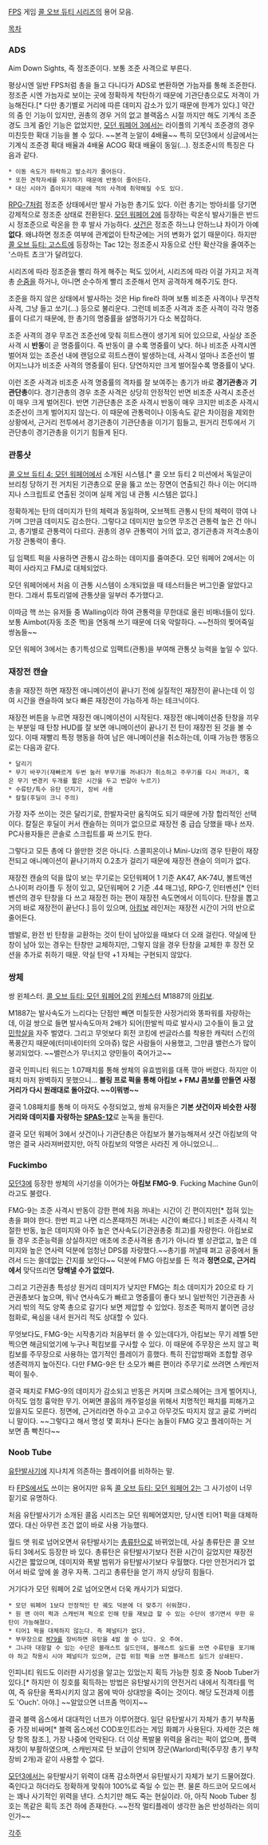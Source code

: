 [[FPS]] 게임 [[콜 오브 듀티 시리즈]]의 용어 모음.

[[목차]]

=== ADS ===
Aim Down Sights, 즉 정조준이다. 보통 조준 사격으로 부른다.

평상시엔 일반 FPS처럼 총을 들고 다니다가 ADS로 변환하면 가늠자를 통해 조준한다. 정조준 시엔 가늠자로 보이는 곳에 정확하게 착탄하기 때문에 기관단총으로도 저격이 가능해진다.[* 다만 총기별로 거리에 따른 데미지 감소가 있기 때문에 한계가 있다.] 약간의 줌 인 기능이 있지만, 권총의 경우 거의 없고 블랙옵스 시절 까지만 해도 기계식 조준경도 크게 줌인 기능은 없었지만, [[모던 워페어 3]]에서는 라이플의 기계식 조준경의 경우 미친듯한 확대 기능을 볼 수 있다. ~~본격 눈알이 4배율~~ 특히 모던3에서 싱글에서는 기계식 조준경 확대 배율과 4배율 ACOG 확대 배율이 동일(...). 정조준시의 특징은 다음과 같다.

 * 이동 속도가 하락하고 발소리가 줄어든다.
 * 또한 견착자세를 유지하기 때문에 반동이 줄어든다.
 * 대신 시야가 좁아지기 때문에 적의 사격에 취약해질 수도 있다.

[[RPG-7]]처럼 정조준 상태에서만 발사 가능한 총기도 있다. 이런 총기는 방아쇠를 당기면 강제적으로 정조준 상태로 전환된다. [[모던 워페어 2]]에 등장하는 락온식 발사기들은 반드시 정조준으로 락온을 한 후 발사 가능하다.
[[샷건]]은 정조준 하느냐 안하느냐 차이가 아예 '''없다'''. 왜냐하면 정조준 여부에 관계없이 탄착군에는 거의 변화가 없기 때문이다. 하지만 [[콜 오브 듀티: 고스트]]에 등장하는 Tac 12는 정조준시 자동으로 산탄 확산각을 줄여주는 '스마트 쵸크'가 달려있다.

시리즈에 따라 정조준을 빨리 하게 해주는 퍽도 있어서, 시리즈에 따라 이걸 가지고 저격총 [[순줌]]을 하거나, 아니면 순수하게 빨리 조준해서 먼저 공격하게 해주기도 한다.

조준을 하지 않은 상태에서 발사하는 것은 Hip fire라 하며 보통 비조준 사격이나 무견착 사격, 그냥 들고 쏘기(...) 등으로 불리운다. 그런데 비조준 사격과 조준 사격이 각각 명중률이 다르기 때문에, 한 총기의 명중률을 설명하기가 다소 복잡하다.

조준 사격의 경우 무조건 조준선에 맞춰 히트스캔이 생기게 되어 있으므로, 사실상 조준 사격 시 '''반동'''이 곧 명중률이다. 즉 반동이 클 수록 명중률이 낮다. 허나 비조준 사격시엔 벌어져 있는 조준선 내에 랜덤으로 히트스캔이 발생하는데, 사격시 얼마나 조준선이 벌어지느냐가 비조준 사격의 명중률이 된다. 당연하지만 크게 벌어질수록 명중률이 낮다.

이런 조준 사격과 비조준 사격 명중률의 격차를 잘 보여주는 총기가 바로 '''경기관총'''과 '''기관단총'''이다. 경기관총의 경우 조준 사격은 상당히 안정적인 반면 비조준 사격시 조준선이 매우 크게 벌어진다. 반면 기관단총은 조준 사격시 반동이 매우 크지만 비조준 사격시 조준선이 크게 벌어지지 않는다. 이 때문에 관통력이나 이동속도 같은 차이점을 제외한 상황에서, 근거리 전투에서 경기관총이 기관단총을 이기기 힘들고, 원거리 전투에서 기관단총이 경기관총을 이기기 힘들게 된다.

=== 관통샷 ===
[[콜 오브 듀티 4: 모던 워페어]]에서 소개된 시스템.[* 콜 오브 듀티 2 미션에서 독일군이 브리칭 당하기 전 거치된 기관총으로 문을 뚫고 쏘는 장면이 연출되긴 하나 이는 어디까지나 스크립트로 연출된 것이며 실제 게임 내 관통 시스템은 없다.]  

정확하게는 탄의 데미지가 탄의 체력과 동일하며, 오브젝트 관통시 탄의 체력이 깎여 나가며 그만큼 데미지도 감소한다. 그렇다고 데미지만 높으면 무조건 관통력 높은 건 아니고, 총기별로 관통력이 다르다. 권총의 경우 관통력이 거의 없고, 경기관총과 저격소총이 가장 관통력이 좋다.

딥 임팩트 퍽을 사용하면 관통시 감소하는 데미지를 줄여준다. 모던 워페어 2에서는 이 퍽이 사라지고 FMJ로 대체되었다.

모던 워페어에서 처음 이 관통 시스템이 소개되었을 때 테스터들은 버그인줄 알았다고 한다. 그래서 튜토리얼에 관통샷을 일부러 추가했다고.

이따금 핵 쓰는 유저들 중 Walling이라 하여 관통력을 무한대로 올린 비매너들이 있다. 보통 Aimbot(자동 조준 핵)을 연동해 쓰기 때문에 더욱 악랄하다. ~~천하의 찢어죽일 쌍놈들~~

모던 워페어 3에서는 총기특성으로 임팩트(관통)을 부여해 관통샷 능력을 높일 수 있다.

=== 재장전 캔슬 ===
총을 재장전 하면 재장전 애니메이션이 끝나기 전에 실질적인 재장전이 끝나는데 이 잉여 시간을 캔슬하여 보다 빠른 재장전이 가능하게 하는 테크닉이다. 

재장전 버튼을 누르면 재장전 애니메이션이 시작된다. 재장전 애니메이션중 탄창을 끼우는 부분일 때 탄창 HUD를 잘 보면 애니메이션이 끝나기 전 탄이 재장전 된 것을 볼 수 있다. 이때 재빨리 특정 행동을 하여 남은 애니메이션을 취소하는데, 이때 가능한 행동으로는 다음과 같다.

 * 달리기
 * 무기 바꾸기(재빠르게 두번 눌러 부무기를 꺼내다가 취소하고 주무기를 다시 꺼내기, 혹은 무기 변경키 두개를 짧은 시간을 두고 번갈아 누르기)
 * 수류탄/특수 유탄 던지기, 장비 사용
 * 칼질(후딜이 크니 주의)

가장 자주 쓰이는 것은 달리기로, 한발자국만 움직여도 되기 때문에 가장 합리적인 선택이다. 칼질은 후딜이 커서 캔슬하는 의미가 없으므로 재장전 중 급습 당했을 때나 쓰자. PC사용자들은 콘솔로 스크립트를 짜 쓰기도 한다.

그렇다고 모든 총에 다 쓸만한 것은 아니다. 스콜피온이나 Mini-Uzi의 경우 탄환이 재장전되고 애니메이션이 끝나기까지 0.2초가 걸리기 때문에 재장전 캔슬이 의미가 없다. 

재장전 캔슬의 덕을 많이 보는 무기로는 모던워페어 1 기준 AK47, AK-74U, 볼트액션 스나이퍼 라이플 두 정이 있고, 모던워페어 2 기준 .44 매그넘, RPG-7, 인터벤션[* 인터벤션의 경우 탄창을 다 쓰고 재장전 하는 편이 재장전 속도면에서 이득이다. 탄창을 뽑고 거의 바로 재장전이 끝난다.] 등이 있으며, [[아킴보]] 레인저는 재장전 시간이 거의 반으로 줄어든다.

뱀발로, 완전 빈 탄창을 교환하는 것이 탄이 남아있을 때보다 더 오래 걸린다. 약실에 탄창이 남아 있는 경우는 탄창만 교체하지만, 그렇지 않을 경우 탄창을 교체한 후 장전 모션을 추가로 취하기 때문. 약실 탄약 +1 자체는 구현되지 않았다.

=== 쌍체 ===
쌍 윈체스터. [[콜 오브 듀티: 모던 워페어 2]]의 [[윈체스터]] M1887의 [[아킴보]].

M1887는 발사속도가 느리다는 단점만 빼면 미칠듯한 사정거리와 똥파워를 자랑하는데, 이걸 쌍으로 들면 발사속도마저 2배가 되어(한발씩 따로 발사시) 고수들이 들고 [[양민학살]]을 자주 벌였다. 그리고 무엇보다 회전 코킹에 썬글라스를 착용한 캐릭터 스킨의 폭풍간지 때문에(터미네이터의 오마쥬) 많은  사람들이 사용했고, 그만큼 밸런스가 많이 붕괴되었다. ~~밸런스가 무너지고 양민들이 죽어가고~~ 

결국 인피니티 워드는 1.07패치를 통해 쌍체의 유효범위를 대폭 깎아 버렸다. 하지만 이 패치 마저 완벽하지 못했으니... '''블링 프로 퍽을 통해 아킴보 + FMJ 콤보를 만들면 사정거리가 다시 원래대로 돌아갔다. ~~이뭐병~~''' 

결국 1.08패치를 통해 이 마저도 수정되었고, 쌍체 유저들은 '''기본 샷건이자 비슷한 사정거리와 데미지를 자랑하는 [[SPAS-12]]'''로 눈독을 돌린다.

결국 모던 워페어 3에서 샷건이나 기관단총은 아킴보가 불가능해져서 샷건 아킴보의 악명은 결국 사라져버렸지만, 아직 아킴보의 악명은 사라진 게 아니었으니...

=== Fuckimbo ===
[[모던3]]에 등장한 쌍체의 사기성을 이어가는 '''아킴보 FMG-9'''. Fucking Machine Gun이라고도 불렸다.

FMG-9는 조준 사격시 반동이 강한 편에 처음 꺼내는 시간이 긴 편이지만[* 접혀 있는 총을 펴야 한다. 한번 피고 나면 리스폰때까진 꺼내는 시간이 빠르다.] 비조준 사격시 적절한 반동, 높은 데미지와 아주 높은 연사속도(기관권총중 최고)를 자랑한다. 아킴보로 들 경우 조준능력을 상실하지만 애초에 조준사격용 총기가 아니라 별 상관없고, 높은 데미지와 높은 연사력 덕분에 엄청난 DPS를 자랑했다.~~총기를 꺼낼때 펴고 공중에서 돌려서 드는 쓸데없는 간지를 보인다~~ 덕분에 FMG 아킴보를 든 적과 '''정면으로, 근거리에서''' 맞닥뜨리면 '''당해낼 수가 없었다.'''

그리고 기관권총 특성상 원거리 데미지가 낮지만 FMG는 최소 데미지가 20으로 타 기관권총보다 높으며, 워낙 연사속도가 빠르고 명중률이 좋다 보니 일반적인 기관권총 사거리 밖의 적도 양쪽 총으로 갈기다 보면 제압할 수 있었다. 정조준 퍽까지 붙이면 금상첨화로, 욕심을 내서 원거리 적도 상대할 수 있다.

무엇보다도, FMG-9는 시작총기라 처음부터 쓸 수 있는데다가, 아킴보는 무기 레벨 5만 찍으면 해금되었기에 누구나 퍽킴보를 구사할 수 있다. 이 때문에 주무장은 쓰지 않고 퍽킴보를 주무장으로 사용하는 엽기적인 플레이가 흥했다. 특히 진압방패와 조합할 경우 생존력까지 높아진다. 다만 FMG-9은 탄 소모가 빠른 편이라 주무기로 쓰려면 스캐빈저 퍽이 필수.

결국 패치로 FMG-9의 데미지가 감소되고 반동은 커지며 크로스헤어는 크게 벌어지나, 아직도 엄청 흉악한 무기. 어쩌면 콜옵의 캐주얼성을 위해서 치명적인 패치를 피해가고 있을지도 모른다. 정면에, 근거리라면 하수고 고수고 아무것도 따지지 않고 골로 가버리니 말이다. ~~그렇다고 해서 명성 몇 회차나 돈다는 놈들이 FMG 갖고 플레이하는 거 보면 좀 빡친다~~

=== Noob Tube ===
[[유탄발사기]]에 지나치게 의존하는 플레이어를 비하하는 말.

타 [[FPS]]에서도 쓰이는 용어지만 유독 [[콜 오브 듀티: 모던 워페어 2]]는 그 사기성이 너무 짙기로 유명하다. 

처음 유탄발사기가 소개된 콜옵 시리즈는 모던 워페어였지만, 당시엔 티어1 퍽을 대체하였다. 대신 아무런 조건 없이 바로 사용 가능했다.

월드 앳 워로 넘어오면서 유탄발사기는 [[총류탄]]으로 바뀌었는데, 사실 총류탄은 콜 오브 듀티 3에서도 등장한 바 있다. 총류탄은 유탄발사기보다 전환 시간이 길었지만 재장전 시간은 짧았으며, 데미지와 폭발 범위가 유탄발사기보다 우월했다. 다만 안전거리가 없어서 바로 앞에 쏠 경우 자폭. 그리고 총류탄을 얻기 까지 상당히 힘들다.

거기다가 모던 워페어 2로 넘어오면서 더욱 캐사기가 되었다.

 * 모던 워페어 1보다 안정적인 탄 궤도 덕분에 더 맞추기 쉬워졌다.
 * 원 맨 아미 퍽과 스캐빈져 퍽으로 인해 탄을 재보급 할 수 있는 수단이 생기면서 무한 유탄이 가능해졌다.
 * 티어1 퍽을 대체하지 않는다. 즉 페널티가 없다.
 * 부무장으로 [[M79]]를 장비하면 유탄을 4발 쏠 수 있다. 오 주여.
 * 그나마 대항할 수 있는 수단은 블래스트 실드인데, 블래스트 실드를 쓰면 수류탄을 포기해야 하고 착용시 시야 페널티가 있으며, 근접 위험 퍽을 쓰면 블래스트 실드가 상쇄된다. 

인피니티 워드도 이러한 사기성을 알고는 있었는지 획득 가능한 칭호 중 Noob Tuber가 있다.[* 하지만 이 칭호를 획득하는 방법은 유탄발사기의 안전거리 내에서 직격타를 먹여, 즉 유탄을 폭파시키지 않고 몸에 박아 상대방을 죽이는 것이다. 해당 도전과제 이름도 'Ouch'. 아야.] ~~알았으면 너프좀 먹이지~~

결국 블랙 옵스에서 대대적인 너프가 이루어졌다. 일단 유탄발사기 자체가 총기 부착품 중 가장 비싸며[* 블랙 옵스에선 COD포인트라는 게임 화폐가 사용된다. 자세한 것은 해당 항목 참조.], 가장 나중에 언락된다. 더 이상 폭발물 위력을 올리는 퍽이 없으며, 플랙 재킷이 부활하였으며, 스캐빈져로 탄 보급이 안되며 장군(Warlord)퍽(주무장 총기 부착 장비 2개)과 같이 사용할 수 없다.

[[모던3]]에서는 유탄발사기 위력이 대폭 감소하면서 유탄발사기 자체가 보기 드물어졌다. 죽인다고 하더라도 정확하게 맞춰야 100%로 죽일 수 있는 편. 물론 하드코어 모드에서는 꽤나 사기적인 위력을 낸다. 스치기만 해도 죽는 현실이라. 아, 아직 Noob Tuber 칭호는 똑같은 획득 조건 하에 존재한다. ~~전작 멀티플레이 생각한 놈은 반성하라는 의미인가~~

[[각주]] 
